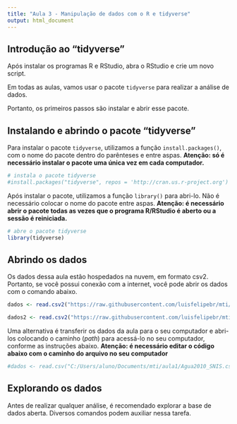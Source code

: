 ```yaml
---
title: "Aula 3 - Manipulação de dados com o R e tidyverse"
output: html_document
---
```


## Introdução ao "tidyverse"

Após instalar os programas R e RStudio, abra o RStudio e crie um novo script.

Em todas as aulas, vamos usar o pacote `tidyverse` para realizar a análise de dados. 

Portanto, os primeiros passos são instalar e abrir esse pacote.

## Instalando e abrindo o pacote "tidyverse"

Para instalar o pacote `tidyverse`, utilizamos a função `install.packages()`, com o nome do pacote dentro do parênteses e entre aspas. **Atenção: só é necessário instalar o pacote uma única vez em cada computador.**

```r
# instala o pacote tidyverse
#install.packages("tidyverse", repos = 'http://cran.us.r-project.org')
```

Após instalar o pacote, utilizamos a função `library()` para abri-lo. Não é necessário colocar o nome do pacote entre aspas. **Atenção: é necessário abrir o pacote todas as vezes que o programa R/RStudio é aberto ou a sessão é reiniciada.**

```r
# abre o pacote tidyverse
library(tidyverse)
```

## Abrindo os dados

Os dados dessa aula estão hospedados na nuvem, em formato csv2. Portanto, se você possui conexão com a internet, você pode abrir os dados com o comando abaixo.

```r
dados <- read.csv2("https://raw.githubusercontent.com/luisfelipebr/mti/master/dados/Agua2010_SNIS.csv")
```

```r
dados2 <- read.csv2("https://raw.githubusercontent.com/luisfelipebr/mti/master/dados/Agua%26Rede2010_SNIS.csv")
```


Uma alternativa é transferir os dados da aula para o seu computador e abri-los colocando o caminho (*path*) para acessá-lo no seu computador, conforme as instruções abaixo. **Atenção: é necessário editar o código abaixo com o caminho do arquivo no seu computador**

```r
#dados <- read.csv("C:/Users/aluno/Documents/mti/aula1/Agua2010_SNIS.csv")
```

## Explorando os dados

Antes de realizar qualquer análise, é recomendado explorar a base de dados aberta. Diversos comandos podem auxiliar nessa tarefa.

